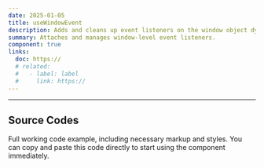 ```yaml
---
date: 2025-01-05
title: useWindowEvent
description: Adds and cleans up event listeners on the window object dynamically.
summary: Attaches and manages window-level event listeners.
component: true
links:
  doc: https://
  # related:
  #   - label: label
  #     link: https://
---
```


---

## Source Codes

Full working code example, including necessary markup and styles.
You can copy and paste this code directly to start using the component immediately.

<SourceCodes name="use-window-event" />
